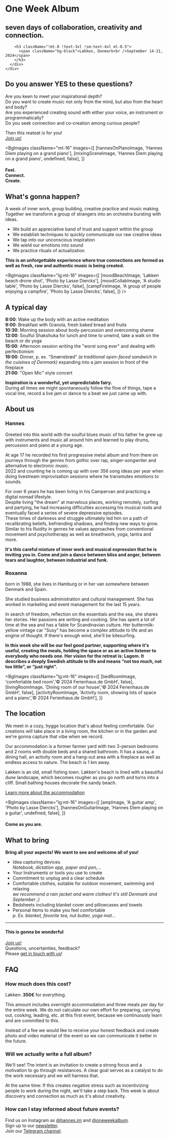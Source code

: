 
<div
  className="bg-teal-900 bg-cover bg-center min-h-[80vh] pt-12 pb-20 flex justify-center items-center relative overflow-hidden"
>
  <ImageComp
    priority
    src={denmarkCoastImage}
    wrapper={false}
    title="Picture by Lasse Diercks"
    sizes="(max-width: 639px) 200vw, 100vw"
    alt="The coastline of Løkken"
  />
  <div className="relative z-10">
    <div className="prose lg:prose-xl prose-invert mx-auto px-4">
      <div className="text-contrast-shadow-black">
        <h1 className="mb-0 lg:mb-0 -ml-1.5 !text-7xl sm:!text-8xl">One Week Album</h1>
        <h2 className="mb-0 !-mt-1 lg:mb-0 font-normal !text-2xl">seven days of collaboration, creativity and connection.</h2>

        <h3 className="!mt-8 !text-3xl !sm:text-4xl ml-0.5">
          <span className="bg-black">Løkken, Denmark<br />September 14-21, 2024</span>
        </h3>
      </div>
    </div>
  </div>
</div>

<TextBlock className="sm:-mt-2 md:-mt-8 lg:-mt-8 relative z-10">


## Do you answer YES to these questions?

Are you keen to meet your inspirational depth?    
Do you want to create music not only from the mind, but also from the heart and body?    
Are you experienced creating sound with either your voice, an instrument or programmatically?  
Do you seek connection and co-creation among curious people? 

<div className="text-center font-bold text-2xl">
Then this reateat is for you!
</div>

</TextBlock>

<div className="flex content-center justify-center -mt-8 sm:-mt-16 relative z-20">
  <a
    href="https://docs.google.com/forms/d/e/1FAIpQLScipgLryLEnfyoDgXDqukDVx7YrTU_2SRyQtwXL2f-E0oPAVw/viewform?usp=sf_link"
    className={primaryButtonStyles}
    target="_blank"
    rel="noopener noreferrer"
  >
    Join us!
  </a>
</div>


<BgImages 
  className="mt-16"
  images={[
    [hannesOnPianoImage, 'Hannes Diem playing on a grand piano'],
    [mixingSceneImage, 'Hannes Diem playing on a grand piano', undefined, false],
  ]}
>
  <h4
    className="text-5xl sm:text-6xl xl:text-8xl text-white font-bold md:text-center ml-8 text-contrast-shadow-black"
  >
    <span className="bg-[rgba(16,17,17,0.8)]">Feel. <br className="sm:hidden" />Connect. <br className="sm:hidden" />Create.</span>
</h4>
</BgImages>


<TextBlock className="sm:-mt-2 md:-mt-8 lg:-mt-8 relative z-10">

## What's gonna happen?

A week of inner work, group building, creative practice and music making.  
Together we transform a group of strangers into an orchestra bursting with ideas.

- We build an appreciative band of trust and support within the group
- We establish techniques to quickly communicate our raw creative ideas
- We tap into our unconscious inspiration 
- We wield our emotions into sound
- We practice rituals of actualization 

**This is an unforgettable experience where true connections are formed as well as fresh, raw and authentic music is being created.**

</TextBlock>

<BgImages 
  className="lg:mt-16"
  images={[
    [moodBeachImage, 'Løkken beach drone shot', 'Photo by Lasse Diercks'],
    [moodCollabImage, 'A studio table', 'Photo by Lasse Diercks', false],
    [campFireImage, 'A group of people enjoying a campfire', 'Photo by Lasse Diercks', false],
  ]}
/>


<TextBlock className="sm:-mt-2 md:-mt-8 lg:-mt-8 relative z-10">

## A typical day

**8:00**:  Wake up the body with an active meditation  
**9:00**:  Breakfast with Granola, fresh baked bread and fruits  
**10:30**: Morning session about body-percussion and overcoming shame  
**13:00**: Soulful Shakshuka for lunch and time to unwind, take a walk on the beach or do yoga   
**15:00**: Afternoon session writing the "worst song ever" and dealing with perfectionism  
**19:00**: Dinner, p. ex. “Smørrebrød” _(a traditional open-faced sandwich in the cuisines of Denmark)_ expanding into a jam session in front of the fireplace  
**21:00**: "Open Mic" style concert   

**Inspiration is a wonderful, yet unpredictable fairy.**  
During all times we might spontaneously follow the flow of things, tape a vocal line, record a live jam or dance to a beat we just came up with. 

</TextBlock>



<h2 className="text-center text-6xl font-bold my-8 md:my-16">About us</h2>

<div className="flex flex-col gap-8 lg:flex-row lg:gap-20 lg:px-24 mx-auto justify-center">

<div>

<div className="max-w-96 mx-auto px-8 -mb-8 sm:-mb-16 lg:mb-0">
  <ImageComp 
    src={hannesPortraitImage}
    alt="Portrait of Hannes Diem"
    className="rounded-full overflow-hidden"
    title="Photo by Lasse Diercks"
    sizes="320px"
  />
</div>

<TextBlock bigOnLg={false}>

### Hannes

Greeted into this world with the soulful blues music of his father he grew up with instruments and music all around him and learned to play drums, percussion and piano at a young age.

At age 17 he recorded his first progressive metal album and from there on journeys through the genres from gothic over rap, singer-songwriter and alternative to electronic music.  
2022 and counting he is coming up with over 356 song ideas per year when doing livestream improvisation sessions where he transmutes emotions to sounds.

For over 6 years he has been living in his Campervan and practicing a digital nomad lifestyle.  
Despite living "the dream" at marvelous places, working remotely, surfing and partying, he had increasing difficulties accessing his musical roots and eventually faced a series of severe depressive episodes.  
These times of darkness and struggle ultimately led him on a path of recalibrating beliefs, befriending shadows, and finding new ways to grow. Similar to his fluidity in genres he values approaches from conventional movement and psychotherapy as well as breathwork, yoga, tantra and more.

**It's this careful mixture of inner work and musical expression that he is inviting you in. Come and join a dance between bliss and anger, between tears and laughter, between industrial and funk.**


</TextBlock>

</div>

<div>


<div className="max-w-96 mx-auto px-8 -mb-8 sm:-mb-16 lg:mb-0">
<ImageComp 
  src={roxyPortraitImage}
  alt="Portrait of Roxanna Diercks"
  className="rounded-full overflow-hidden"
  title="Photo by Jochen Kilian"
  sizes="320px"
/>
</div>

<TextBlock bigOnLg={false}>

### Roxanna

born in 1988, she lives in Hamburg or in her van somewhere between Denmark and Spain. 

She studied business administration and cultural management. She has worked in marketing and event management for the last 15 years. 

In search of freedom, reflection on the essentials and the sea, she shares her stories. Her passions are writing and cooking. She has spent a lot of time at the sea and has a fable for Scandinavian culture. Her buttermilk-yellow vintage car "Susy" has become a complex attitude to life and an engine of thought. If there's enough wind, she'll be kitesurfing.

**In this week she will be our feel good partner, supporting where it's useful, creating the meals, holding the space or as an active listener to everybody who needs one. 
Her vision for the retreat is: Lagom. It describes a deeply Swedish attitude to life and means “not too much, not too little”, or “just right”.**


</TextBlock>

</div>

</div>



<BgImages 
  className="lg:mt-16"
  images={[
    [bedRoomImage, 'comfortable bed room','© 2024 Ferienhaus.de GmbH', false],
    [livingRoomImage, 'Dining room of our house','© 2024 Ferienhaus.de GmbH', false],
    [activityRoomImage, 'Activity room, showing lots of space and a piano','© 2024 Ferienhaus.de GmbH'],
  ]}
>

</BgImages>


<TextBlock className="sm:-mt-2 md:-mt-8 lg:-mt-8 relative z-10">


## The location

We meet in a cozy, hygge location that's about feeling comfortable. Our creations will take place in a living room, the kitchen or in the garden and we're gonna capture that vibe when we record.

Our accommodation is a former farmer yard with two 3-person bedrooms and 2 rooms with double beds and a shared bathroom. It has a sauna, a dining hall, an activity room and a hang-out area with a fireplace as well as endless access to nature. The beach is 1 km away.

Løkken is an old, small fishing town. Løkken's beach is lined with a beautiful dune landscape, which becomes rougher as you go north and turns into a cliff. Small bathing houses decorate the sandy beach.

<a href="https://www.daenemark.de/haus/43136/?date_from=2024-09-14&date_to=2024-09-21&adults=8&order=space_living_desc&discount=yes&page=1" target="_blank" rel="noopener noreferrer" className={focusStyles}>Learn more about the accommodation</a>


</TextBlock>



<BgImages 
  className="lg:mt-16"
  images={[
    [ampImage, 'A guitar amp', 'Photo by Lasse Diercks'],
    [hannesOnGuitarImage, 'Hannes Diem playing on a guitar', undefined, false],
  ]}
>
  <h4
    className="text-4xl sm:text-7xl xl:text-9xl text-white font-bold md:text-center ml-8 text-contrast-shadow-black"
  >
    <span className="bg-[rgba(16,17,17,0.8)]">Come as you are.</span>
</h4>
</BgImages>


<TextBlock className="sm:-mt-2 md:-mt-8 lg:-mt-8 relative z-10">


## What to bring

**Bring all your aspects! We want to see and welcome all of you!**

- Idea capturing devices  
  _Notebook, dictation app, paper and pen,..._
- Your Instruments or tools you use to create
- Commitment to unplug and a clear schedule
- Comfortable clothes, suitable for outdoor movement, swimming and relaxing  
  _we recommend a rain jacket and warm clothes! It's still Denmark and September ;)_
- Bedsheets including blanket cover and pillowcases and towels
- Personal items to make you feel comfortable  
  _p. Ex. blanket, favorite tea, nut butter, yoga mat..._

</TextBlock>

<hr className="border-black dark:border-white w-64 border-4 mx-auto mt-16" />

<h4 className="text-center text-5xl sm:text-6xl font-bold my-8 px-4">This is gonna be wonderful</h4>

<div className="flex content-center justify-center">
  <a
    href="https://docs.google.com/forms/d/e/1FAIpQLScipgLryLEnfyoDgXDqukDVx7YrTU_2SRyQtwXL2f-E0oPAVw/viewform?usp=sf_link"
    className={primaryButtonStyles}
    target="_blank"
    rel="noopener noreferrer"
  >
    Join us!
  </a>
</div>

<div className="text-center mt-8 mb-32 italic opacity-80 px-8">
Questions, uncertainties, feedback?<br />Please <a href="mailto:oneweekalbum@hannesdiem.de" className={clsx("underline", focusStyles)}>get in touch with us</a>!
</div>


<TextBlock className="">


## FAQ

### How much does this cost?

Løkken: **350€** for everything.

This amount includes overnight accommodation and three meals per day for the entire week.
We do not calculate our own effort for preparing, carrying out, cooking, leading, etc. at this first event, because we continuously learn and are committed to this.

Instead of a fee we would like to receive your honest feedback and create photo and video material of the event so we can communicate it better in the future.

### Will we actually write a full album?

We'll see! The intent is an invitation to create a strong focus and a motivation to go through resistances. A clear goal serves as a catalyst to do the work necessary and we will harness that.

At the same time: If this creates negative stress such as incentivizing people to work during the night, we'll take a step back. This week is about discovery and connection as much as it's about creativity.


### How can I stay informed about future events?


Find us on Instagram as <a href="https://www.instagram.com/hannes.im/" target="_blank" rel="noopener noreferrer">@hannes.im</a>
and <a href="https://www.instagram.com/oneweekalbum/" target="_blank" rel="noopener noreferrer">@oneweekalbum</a>.  
Sign up to our  <a href="mailto:oneweekalbumnewsletter@hannesdiem.de?subject=Newsletter%20Signup&body=Hi!%0A%0AI%20would%20like%20to%20stay%20informed%20about%20future%20%22One%20Week%20Album%22%20events.%0A%0ACheers" target="_blank" rel="noopener noreferrer">newsletter</a>.  
Join our <a href="https://t.me/+40m9sJpUNzkyYmI6" target="_blank" rel="noopener noreferrer">Telegram channel</a>.  




</TextBlock>

